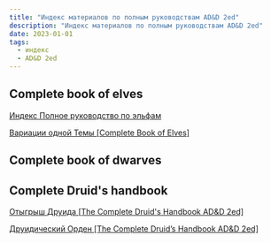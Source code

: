 ```yaml
---
title: "Индекс материалов по полным руководствам AD&D 2ed"
description: "Индекс материалов по полным руководствам AD&D 2ed"
date: 2023-01-01
tags:
  - индекс
  - AD&D 2ed
---
```


## Complete book of elves

[Индекс Полное руководство по эльфам](/posts/articles/index-complete-book-of-elves)

[Вариации одной Темы [Complete Book of Elves]](/posts/articles/variants-of-one-theme-complete-books-of-elves-adnd2)

## Complete book of dwarves

## Complete Druid's handbook

[Отыгрыш Друида [The Complete Druid's Handbook AD&D 2ed]](/posts/articles/druid-roleplyaing-adnd2-complete-druid-handbook)

[Друидический Орден [The Complete Druid’s Handbook AD&D 2ed]](/posts/articles/druidic-order-adnd2-complete-druid-handbook)
